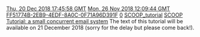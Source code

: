 [[Property:modification_date|Thu, 20 Dec 2018 17:45:58 GMT]]
[[Property:publication_date|Mon, 26 Nov 2018 12:09:44 GMT]]
[[Property:uuid|FF51774B-2EB9-4EDF-8A0C-0F71A96D391F]]
[[Property:weight|0]]
[[Property:title|SCOOP_tutorial]]
[[Property:link_title|SCOOP Tutorial: a small concurrent email system]]
{{UnderConstruction|Work in progress}}
The text of this tutorial will be available on 21 December 2018 (sorry for the delay but please come back!).